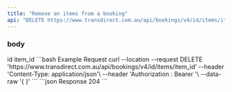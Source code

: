 ```yaml
---
title: "Remove an items from a booking"
api: "DELETE https://www.transdirect.com.au/api/bookings/v4/id/items/item_id"
---
```

### body 
<ParamField path="id" type="int">
id
</ParamField>
<ParamField path="item_id" type="int">
item_id
</ParamField>
<RequestExample>
```bash Example Request
curl --location --request DELETE 'https://www.transdirect.com.au/api/bookings/v4/id/items/item_id'
--header 'Content-Type: application/json'\
--header 'Authorization : Bearer <fec5ae54d239f1bbf23a12010989ba17>'\
--data-raw '{
}'
``` 
</RequestExample>   
<ResponseExample>
```json Response
204
```
</ResponseExample>